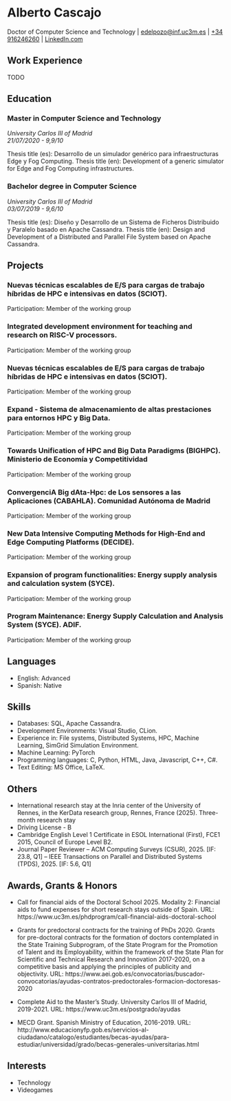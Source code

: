 # Alberto Cascajo
Doctor of Computer Science and Technology
| [edelpozo@inf.uc3m.es](mailto:edelpozo@inf.uc3m.es)
| [+34 916246260](tel:+34916246260)
| [LinkedIn.com](https://www.linkedin.com/in/edelpozop/)


## Work Experience

::: {.justify}

TODO


## Education

### Master in Computer Science and Technology
*University Carlos III of Madrid*  
*21/07/2020 - 9,9/10*

Thesis title (es): Desarrollo de un simulador genérico para infraestructuras Edge y Fog Computing.
Thesis title (en): Development of a generic simulator for Edge and Fog Computing infrastructures.

### Bachelor degree in Computer Science
*University Carlos III of Madrid*  
*03/07/2019 - 9,6/10*

Thesis title (es): Diseño y Desarrollo de un Sistema de Ficheros Distribuido y Paralelo basado en Apache Cassandra.
Thesis title (en): Design and Development of a Distributed and Parallel File System based on Apache Cassandra.


## Projects

### Nuevas técnicas escalables de E/S para cargas de trabajo híbridas de HPC e intensivas en datos (SCIOT).

Participation: Member of the working group

### Integrated development environment for teaching and research on RISC-V processors.

Participation: Member of the working group

### Nuevas técnicas escalables de E/S para cargas de trabajo híbridas de HPC e intensivas en datos (SCIOT).

Participation: Member of the working group

### Expand - Sistema de almacenamiento de altas prestaciones para entornos HPC y Big Data.

Participation: Member of the working group

### Towards Unification of HPC and Big Data Paradigms (BIGHPC). Ministerio de Economía y Competitividad

Participation: Member of the working group

### ConvergenciA Big dAta-Hpc: de Los sensores a las Aplicaciones (CABAHLA). Comunidad Autónoma de Madrid

Participation: Member of the working group

### New Data Intensive Computing Methods for High-End and Edge Computing Platforms (DECIDE).

Participation: Member of the working group

### Expansion of program functionalities: Energy supply analysis and calculation system (SYCE).

Participation: Member of the working group

### Program Maintenance: Energy Supply Calculation and Analysis System (SYCE). ADIF.

Participation: Member of the working group


## Languages

- English: Advanced
- Spanish: Native

## Skills

- Databases: SQL, Apache Cassandra. 
- Development Environments: Visual Studio, CLion.
- Experience in: File systems, Distributed Systems, HPC, Machine Learning, SimGrid Simulation Environment.
- Machine Learning: PyTorch
- Programming languages: C, Python, HTML, Java, Javascript, C++, C\#.
- Text Editing: MS Office, LaTeX.

## Others

- International research stay at the Inria center of the University of Rennes, in the KerData research group, Rennes, France (2025). Three-month research stay
- Driving License - B
- Cambridge English Level 1 Certificate in ESOL International (First), FCE1 2015, Council of Europe Level B2.
- Journal Paper Reviewer
-- ACM Computing Surveys (CSUR), 2025. [IF: 23.8, Q1]
-- IEEE Transactions on Parallel and Distributed Systems (TPDS), 2025. [IF: 5.6, Q1]
  
## Awards, Grants & Honors

- Call for financial aids of the Doctoral School 2025. Modality 2: Financial aids to fund expenses for short research stays outside of Spain. URL: https://www.uc3m.es/phdprogram/call-financial-aids-doctoral-school

- Grants for predoctoral contracts for the training of PhDs 2020. Grants for pre-doctoral contracts for the formation of doctors contemplated in the State Training Subprogram, of the State Program for the Promotion of Talent and its Employability, within the framework of the State Plan for Scientific and Technical Research and Innovation 2017-2020, on a competitive basis and applying the principles of publicity and objectivity. URL: https://www.aei.gob.es/convocatorias/buscador-convocatorias/ayudas-contratos-predoctorales-formacion-doctoresas-2020

- Complete Aid to the Master's Study. University Carlos III of Madrid, 2019-2021. URL: https://www.uc3m.es/postgrado/ayudas 

- MECD Grant. Spanish Ministry of Education, 2016-2019. URL: http://www.educacionyfp.gob.es/servicios-al-ciudadano/catalogo/estudiantes/becas-ayudas/para-estudiar/universidad/grado/becas-generales-universitarias.html 


## Interests

- Technology
- Videogames

:::